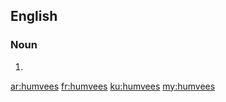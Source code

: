 ==English==

===Noun===
{{head|en|plural}}

# {{plural of|humvee|lang=en}}

[[ar:humvees]]
[[fr:humvees]]
[[ku:humvees]]
[[my:humvees]]